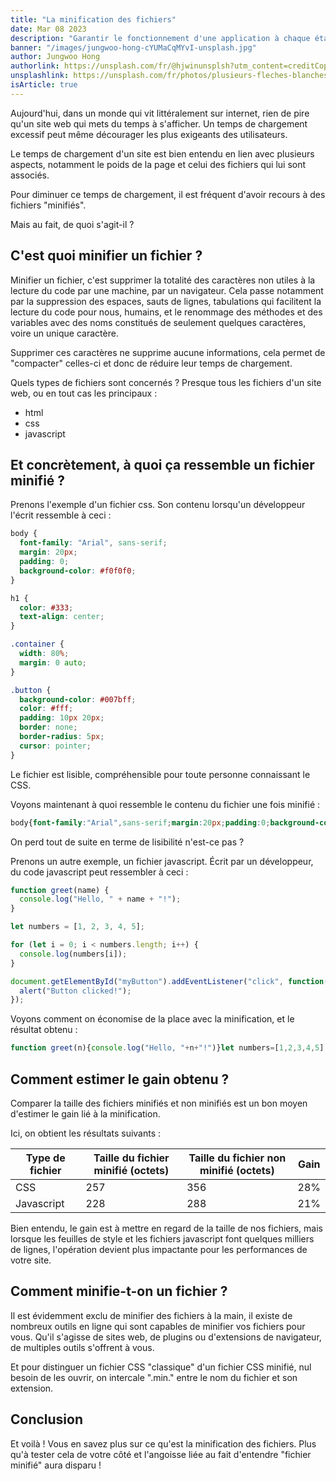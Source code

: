 ```yaml
---
title: "La minification des fichiers"
date: Mar 08 2023
description: "Garantir le fonctionnement d'une application à chaque étape de son développement est une priorité, Karate peut vous aider."
banner: "/images/jungwoo-hong-cYUMaCqMYvI-unsplash.jpg"
author: Jungwoo Hong
authorlink: https://unsplash.com/fr/@hjwinunsplsh?utm_content=creditCopyText&utm_medium=referral&utm_source=unsplash
unsplashlink: https://unsplash.com/fr/photos/plusieurs-fleches-blanches-pointant-vers-le-haut-sur-un-mur-en-bois-cYUMaCqMYvI?utm_content=creditCopyText&utm_medium=referral&utm_source=unsplash
isArticle: true
---
```


Aujourd'hui, dans un monde qui vit littéralement sur internet, rien de pire qu'un site web qui mets du temps à s'afficher. Un temps de chargement excessif peut même décourager les plus exigeants des utilisateurs.

Le temps de chargement d'un site est bien entendu en lien avec plusieurs aspects, notamment le poids de la page et celui des fichiers qui lui sont associés.

Pour diminuer ce temps de chargement, il est fréquent d'avoir recours à des fichiers "minifiés".

Mais au fait, de quoi s'agit-il ?


## C'est quoi minifier un fichier ?

Minifier un fichier, c'est supprimer la totalité des caractères non utiles à la lecture du code par une machine, par un navigateur.
Cela passe notamment par la suppression des espaces, sauts de lignes, tabulations qui facilitent la lecture du code pour nous, humains, et le renommage des méthodes et des variables avec des noms constitués de seulement quelques caractères, voire un unique caractère.

Supprimer ces caractères ne supprime aucune informations, cela permet de "compacter" celles-ci et donc de réduire leur temps de chargement.

Quels types de fichiers sont concernés ? Presque tous les fichiers d'un site web, ou en tout cas les principaux :

- html
- css
- javascript


## Et concrètement, à quoi ça ressemble un fichier minifié ?

Prenons l'exemple d'un fichier css. Son contenu lorsqu'un développeur l'écrit ressemble à ceci :

```css
body {
  font-family: "Arial", sans-serif;
  margin: 20px;
  padding: 0;
  background-color: #f0f0f0;
}

h1 {
  color: #333;
  text-align: center;
}

.container {
  width: 80%;
  margin: 0 auto;
}

.button {
  background-color: #007bff;
  color: #fff;
  padding: 10px 20px;
  border: none;
  border-radius: 5px;
  cursor: pointer;
}
```

Le fichier est lisible, compréhensible pour toute personne connaissant le CSS.

Voyons maintenant à quoi ressemble le contenu du fichier une fois minifié :

```css
body{font-family:"Arial",sans-serif;margin:20px;padding:0;background-color:#f0f0f0}h1{color:#333;text-align:center}.container{width:80%;margin:0 auto}.button{background-color:#007bff;color:#fff;padding:10px 20px;border:none;border-radius:5px;cursor:pointer}
```

On perd tout de suite en terme de lisibilité n'est-ce pas ?

Prenons un autre exemple, un fichier javascript. Écrit par un développeur, du code javascript peut ressembler à ceci :

```javascript
function greet(name) {
  console.log("Hello, " + name + "!");
}

let numbers = [1, 2, 3, 4, 5];

for (let i = 0; i < numbers.length; i++) {
  console.log(numbers[i]);
}

document.getElementById("myButton").addEventListener("click", function() {
  alert("Button clicked!");
});

```

Voyons comment on économise de la place avec la minification, et le résultat obtenu :

```javascript
function greet(n){console.log("Hello, "+n+"!")}let numbers=[1,2,3,4,5];for(let i=0;i<numbers.length;i++){console.log(numbers[i])}document.getElementById("myButton").addEventListener("click",function(){alert("Button clicked!")});
```

## Comment estimer le gain obtenu ?

Comparer la taille des fichiers minifiés et non minifiés est un bon moyen d'estimer le gain lié à la minification.

Ici, on obtient les résultats suivants :

|Type de fichier|Taille du fichier minifié (octets)|Taille du fichier non minifié (octets)|Gain|
|-|-|-|-|
|CSS|257|356|28%|
|Javascript|228|288|21%|

Bien entendu, le gain est à mettre en regard de la taille de nos fichiers, mais lorsque les feuilles de style et les fichiers javascript font quelques milliers de lignes, l'opération devient plus impactante pour les performances de votre site.

## Comment minifie-t-on un fichier ?

Il est évidemment exclu de minifier des fichiers à la main, il existe de nombreux outils en ligne qui sont capables de minifier vos fichiers pour vous. Qu'il s'agisse de sites web, de plugins ou d'extensions de navigateur, de multiples outils s'offrent à vous.

Et pour distinguer un fichier CSS "classique" d'un fichier CSS minifié, nul besoin de les ouvrir, on intercale ".min." entre le nom du fichier et son extension.

## Conclusion

Et voilà ! Vous en savez plus sur ce qu'est la minification des fichiers. Plus qu'à tester cela de votre côté et l'angoisse liée au fait d'entendre "fichier minifié" aura disparu !

